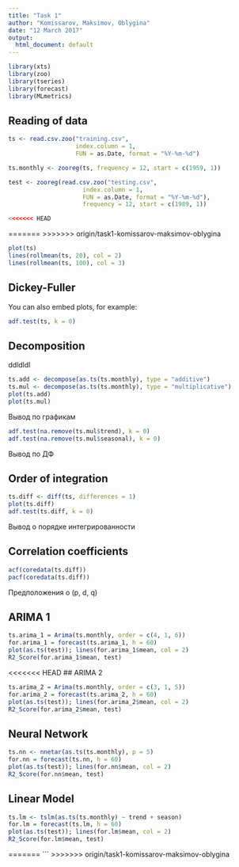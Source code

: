 ---
title: "Task 1"
author: "Komissarov, Maksimov, Oblygina"
date: "12 March 2017"
output:
  html_document: default
---

```{r setup, include = FALSE}
library(xts)
library(zoo)
library(tseries)
library(forecast)
library(MLmetrics)
```

## Reading of data


```{r read}
ts <- read.csv.zoo("training.csv",
                   index.column = 1,
                   FUN = as.Date, format = "%Y-%m-%d")

ts.monthly <- zooreg(ts, frequency = 12, start = c(1959, 1))

test <- zooreg(read.csv.zoo("testing.csv",
                     index.column = 1,
                     FUN = as.Date, format = "%Y-%m-%d"),
                     frequency = 12, start = c(1989, 1))

<<<<<<< HEAD
```



=======
>>>>>>> origin/task1-komissarov-maksimov-oblygina
```{r, echo=FALSE}
plot(ts)
lines(rollmean(ts, 20), col = 2)
lines(rollmean(ts, 100), col = 3)
```

## Dickey-Fuller

You can also embed plots, for example:

```{r adf}
adf.test(ts, k = 0)
```

## Decomposition

ddldldl

```{r decompose}
ts.add <- decompose(as.ts(ts.monthly), type = "additive")
ts.mul <- decompose(as.ts(ts.monthly), type = "multiplicative")
plot(ts.add)
plot(ts.mul)
```

Вывод по графикам

```{r adf on decomposition, message=FALSE}
adf.test(na.remove(ts.mul$trend), k = 0)
adf.test(na.remove(ts.mul$seasonal), k = 0)
```

Вывод по ДФ

## Order of integration

```{r integr, warning=FALSE}
ts.diff <- diff(ts, differences = 1)
plot(ts.diff)
adf.test(ts.diff, k = 0)
```

Вывод о порядке интегрированности

## Correlation coefficients

```{r acfpacf, warning=FALSE}
acf(coredata(ts.diff))
pacf(coredata(ts.diff))
```

Предположения о (p, d, q)

## ARIMA 1

```{r arima_1, warning=FALSE}
ts.arima_1 = Arima(ts.monthly, order = c(4, 1, 6))
for.arima_1 = forecast(ts.arima_1, h = 60)
plot(as.ts(test)); lines(for.arima_1$mean, col = 2)
R2_Score(for.arima_1$mean, test)
```

<<<<<<< HEAD
## ARIMA 2

```{r arima_2, warning=FALSE}
ts.arima_2 = Arima(ts.monthly, order = c(3, 1, 5))
for.arima_2 = forecast(ts.arima_2, h = 60)
plot(as.ts(test)); lines(for.arima_2$mean, col = 2)
R2_Score(for.arima_2$mean, test)
```

## Neural Network

```{r nn, warning=FALSE}
ts.nn <- nnetar(as.ts(ts.monthly), p = 5)
for.nn = forecast(ts.nn, h = 60)
plot(as.ts(test)); lines(for.nn$mean, col = 2)
R2_Score(for.nn$mean, test)
```

## Linear Model

```{r lm, warning=FALSE}
ts.lm <- tslm(as.ts(ts.monthly) ~ trend + season)
for.lm = forecast(ts.lm, h = 60)
plot(as.ts(test)); lines(for.lm$mean, col = 2)
R2_Score(for.lm$mean, test)
```
=======
```
>>>>>>> origin/task1-komissarov-maksimov-oblygina
